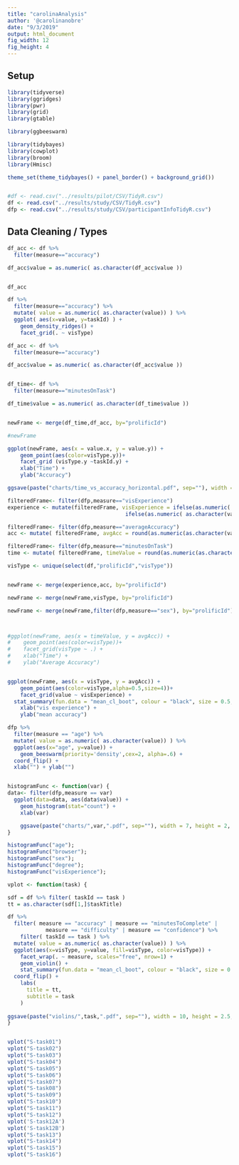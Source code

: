 ```yaml
---
title: "carolinaAnalysis"
author: '@carolinanobre'
date: "9/3/2019"
output: html_document
fig_width: 12 
fig_height: 4 
---
```


## Setup

```r
library(tidyverse)
library(ggridges)
library(pwr) 
library(grid)
library(gtable)

library(ggbeeswarm)

library(tidybayes)
library(cowplot)
library(broom)
library(Hmisc)

theme_set(theme_tidybayes() + panel_border() + background_grid())


#df <- read.csv("../results/pilot/CSV/TidyR.csv")
df <- read.csv("../results/study/CSV/TidyR.csv")
dfp <- read.csv("../results/study/CSV/participantInfoTidyR.csv")
```


## Data Cleaning / Types

```r

df_acc <- df %>% 
  filter(measure=="accuracy") 

df_acc$value = as.numeric( as.character(df_acc$value ))


df_acc
```

```r
df %>% 
  filter(measure=="accuracy") %>% 
  mutate( value = as.numeric( as.character(value)) ) %>% 
  ggplot( aes(x=value, y=taskId) ) +
    geom_density_ridges() +
    facet_grid(. ~ visType)

```

```r

df_acc <- df %>% 
  filter(measure=="accuracy") 

df_acc$value = as.numeric( as.character(df_acc$value ))


df_time<- df %>% 
  filter(measure=="minutesOnTask") 

df_time$value = as.numeric( as.character(df_time$value ))


newFrame <- merge(df_time,df_acc, by="prolificId")

#newFrame

ggplot(newFrame, aes(x = value.x, y = value.y)) +
    geom_point(aes(color=visType.y))+
    facet_grid (visType.y ~taskId.y) +
    xlab("Time") +
    ylab("Accuracy")

ggsave(paste("charts/time_vs_accuracy_horizontal.pdf", sep=""), width = 35, height =3, units = "in")

```


```r
filteredFrame<- filter(dfp,measure=="visExperience")
experience <- mutate(filteredFrame, visExperience = ifelse(as.numeric( as.character(value)) <3, "low",
                                     ifelse(as.numeric( as.character(value))<6, "medium", "high"))) 

filteredFrame<- filter(dfp,measure=="averageAccuracy")
acc <- mutate( filteredFrame, avgAcc = round(as.numeric(as.character(value)),digits=2) ) 

filteredFrame<- filter(dfp,measure=="minutesOnTask")
time <- mutate( filteredFrame, timeValue = round(as.numeric(as.character(value)),digits=2) ) 

visType <- unique(select(df,"prolificId","visType"))


newFrame <- merge(experience,acc, by="prolificId")

newFrame <- merge(newFrame,visType, by="prolificId")

newFrame <- merge(newFrame,filter(dfp,measure=="sex"), by="prolificId")



#ggplot(newFrame, aes(x = timeValue, y = avgAcc)) +
#    geom_point(aes(color=visType))+
#    facet_grid(visType ~ .) +
#    xlab("Time") +
#    ylab("Average Accuracy")


ggplot(newFrame, aes(x = visType, y = avgAcc)) +
    geom_point(aes(color=visType,alpha=0.5,size=4))+
    facet_grid(value ~ visExperience) +
  stat_summary(fun.data = "mean_cl_boot", colour = "black", size = 0.5, alpha=1) +
    xlab("vis experience") +
    ylab("mean accuracy")


```


```r

dfp %>% 
  filter(measure == "age") %>% 
  mutate( value = as.numeric( as.character(value)) ) %>% 
  ggplot(aes(x="age", y=value)) +
    geom_beeswarm(priority='density',cex=2, alpha=.6) +
  coord_flip() +
  xlab("") + ylab("")


histogramFunc <- function(var) {
data<- filter(dfp,measure == var) 
  ggplot(data=data, aes(data$value)) + 
    geom_histogram(stat="count") +
    xlab(var) 

    ggsave(paste("charts/",var,".pdf", sep=""), width = 7, height = 2, units = "in")
}

histogramFunc("age");
histogramFunc("browser");
histogramFunc("sex");
histogramFunc("degree");
histogramFunc("visExperience");


```


```r


vplot <- function(task) {

sdf = df %>% filter( taskId == task )
tt = as.character(sdf[1,]$taskTitle)

df %>% 
  filter( measure == "accuracy" | measure == "minutesToComplete" | 
            measure == "difficulty" | measure == "confidence") %>% 
    filter( taskId == task ) %>% 
  mutate( value = as.numeric( as.character(value)) ) %>% 
  ggplot(aes(x=visType, y=value, fill=visType, color=visType)) +
    facet_wrap(. ~ measure, scales="free", nrow=1) +
    geom_violin() +
    stat_summary(fun.data = "mean_cl_boot", colour = "black", size = 0.5, alpha=1) +
  coord_flip() + 
    labs(
      title = tt,
      subtitle = task
    )
  
ggsave(paste("violins/",task,".pdf", sep=""), width = 10, height = 2.5, units = "in")
}


vplot("S-task01")
vplot("S-task02")
vplot("S-task03")
vplot("S-task04")
vplot("S-task05")
vplot("S-task06")
vplot("S-task07")
vplot("S-task08")
vplot("S-task09")
vplot("S-task10")
vplot("S-task11")
vplot("S-task12")
vplot('S-task12A')
vplot('S-task12B')
vplot("S-task13")
vplot("S-task14")
vplot("S-task15")
vplot("S-task16")

  
```